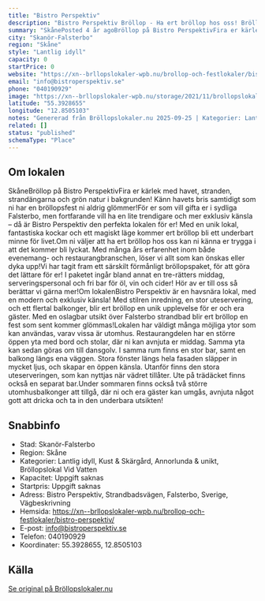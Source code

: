 ```yaml
---
title: "Bistro Perspektiv"
description: "Bistro Perspektiv Bröllop - Ha ert bröllop hos oss! Bröllopslokal skanör falsterbo. Skicka gärna en förfrågan så hjälper vi Er!"
summary: "SkånePosted 4 år agoBröllop på Bistro PerspektivFira er kärlek med havet, stranden, strandängarna och grön natur i bakgrunden! Känn havets bris samtidigt som ni har en bröllopsfest ni aldrig…"
city: "Skanör-Falsterbo"
region: "Skåne"
style: "Lantlig idyll"
capacity: 0
startPrice: 0
website: "https://xn--brllopslokaler-wpb.nu/brollop-och-festlokaler/bistro-perspektiv/"
email: "info@bistroperspektiv.se"
phone: "040190929"
image: "https://xn--brllopslokaler-wpb.nu/storage/2021/11/brollopslokal-falsterbo-bistro-perspektiv-2.webp"
latitude: "55.3928655"
longitude: "12.8505103"
notes: "Genererad från Bröllopslokaler.nu 2025-09-25 | Kategorier: Lantlig idyll, Kust & Skärgård, Annorlunda & unikt, Bröllopslokal Vid Vatten"
related: []
status: "published"
schemaType: "Place"
---
```


## Om lokalen

SkåneBröllop på Bistro PerspektivFira er kärlek med havet, stranden, strandängarna och grön natur i bakgrunden! Känn havets bris samtidigt som ni har en bröllopsfest ni aldrig glömmer!För er som vill gifta er i sydliga Falsterbo, men fortfarande vill ha en lite trendigare och mer exklusiv känsla – då är Bistro Perspektiv den perfekta lokalen för er! Med en unik lokal, fantastiska kockar och ett magiskt läge kommer ert bröllop bli ett underbart minne för livet.Om ni väljer att ha ert bröllop hos oss kan ni känna er trygga i att det kommer bli lyckat. Med många års erfarenhet inom både evenemang- och restaurangbranschen, löser vi allt som kan önskas eller dyka upp!Vi har tagit fram ett särskilt förmånligt bröllopspaket, för att göra det lättare för er! I paketet ingår bland annat en tre-rätters middag, serveringspersonal och fri bar för öl, vin och cider! Hör av er till oss så berättar vi gärna mer!Om lokalenBistro Perspektiv är en havsnära lokal, med en modern och exklusiv känsla! Med stilren inredning, en stor uteservering, och ett flertal balkonger, blir ert bröllop en unik upplevelse för er och era gäster. Med en oslagbar utsikt över Falsterbo strandbad blir ert bröllop en fest som sent kommer glömmas!Lokalen har väldigt många möjliga ytor som kan användas, varav vissa är utomhus. Restaurangdelen har en större öppen yta med bord och stolar, där ni kan avnjuta er middag. Samma yta kan sedan göras om till dansgolv. I samma rum finns en stor bar, samt en balkong längs ena väggen. Stora fönster längs hela fasaden släpper in mycket ljus, och skapar en öppen känsla. Utanför finns den stora uteserveringen, som kan nyttjas när vädret tillåter. Ute på trädäcket finns också en separat bar.Under sommaren finns också två större utomhusbalkonger att tillgå, där ni och era gäster kan umgås, avnjuta något gott att dricka och ta in den underbara utsikten!

## Snabbinfo

- Stad: Skanör-Falsterbo
- Region: Skåne
- Kategorier: Lantlig idyll, Kust & Skärgård, Annorlunda & unikt, Bröllopslokal Vid Vatten
- Kapacitet: Uppgift saknas
- Startpris: Uppgift saknas
- Adress: Bistro Perspektiv, Strandbadsvägen, Falsterbo, Sverige, Vägbeskrivning
- Hemsida: https://xn--brllopslokaler-wpb.nu/brollop-och-festlokaler/bistro-perspektiv/
- E-post: info@bistroperspektiv.se
- Telefon: 040190929
- Koordinater: 55.3928655, 12.8505103

## Källa

[Se original på Bröllopslokaler.nu](https://xn--brllopslokaler-wpb.nu/brollop-och-festlokaler/bistro-perspektiv/)
